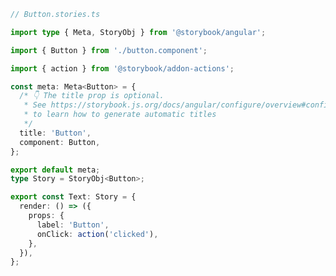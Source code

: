 ```ts
// Button.stories.ts

import type { Meta, StoryObj } from '@storybook/angular';

import { Button } from './button.component';

import { action } from '@storybook/addon-actions';

const meta: Meta<Button> = {
  /* 👇 The title prop is optional.
   * See https://storybook.js.org/docs/angular/configure/overview#configure-story-loading
   * to learn how to generate automatic titles
   */
  title: 'Button',
  component: Button,
};

export default meta;
type Story = StoryObj<Button>;

export const Text: Story = {
  render: () => ({
    props: {
      label: 'Button',
      onClick: action('clicked'),
    },
  }),
};
```
